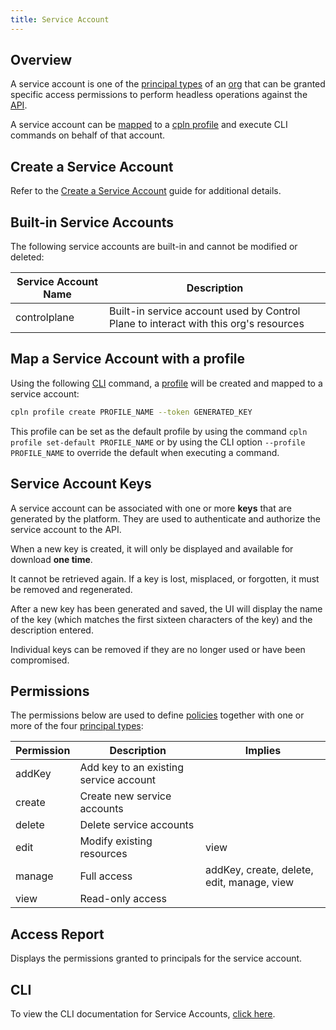 ```yaml
---
title: Service Account
---
```


## Overview

A service account is one of the [principal types](/concepts/principal_types) of an [org](org) that can be granted specific access permissions to perform headless operations against the [API](/api-reference/api).

A service account can be [mapped](#map-a-service-account-with-a-profile) to a [cpln profile](cli#profile) and execute CLI commands on behalf of that account.

## Create a Service Account

Refer to the [Create a Service Account](/guides/create-service-account) guide for additional details.

## Built-in Service Accounts

The following service accounts are built-in and cannot be modified or deleted:

| Service Account Name | Description                                                                          |
| -------------------- | ------------------------------------------------------------------------------------ |
| controlplane         | Built-in service account used by Control Plane to interact with this org's resources |

## Map a Service Account with a profile

Using the following [CLI](cli) command, a [profile](cli#profile) will be created and mapped to a service account:

```bash
cpln profile create PROFILE_NAME --token GENERATED_KEY
```

This profile can be set as the default profile by using the command `cpln profile set-default PROFILE_NAME` or by using the CLI option `--profile PROFILE_NAME` to override the default when executing a command.

## Service Account Keys

A service account can be associated with one or more **keys** that are generated by the platform. They are used to authenticate and authorize the service account to the API.

<Warning>

When a new key is created, it will only be displayed and available for download **one time**.

It cannot be retrieved again. If a key is lost, misplaced, or forgotten, it must be removed and regenerated.

</Warning>

After a new key has been generated and saved, the UI will display the name of the key (which matches the first sixteen characters of the key) and the description entered.

Individual keys can be removed if they are no longer used or have been compromised.

## Permissions

The permissions below are used to define [policies](policy) together with one or more of the four
[principal types](/concepts/principal_types):

| Permission | Description                            | Implies                                    |
| ---------- | -------------------------------------- | ------------------------------------------ |
| addKey     | Add key to an existing service account |                                            |
| create     | Create new service accounts            |                                            |
| delete     | Delete service accounts                |                                            |
| edit       | Modify existing resources              | view                                       |
| manage     | Full access                            | addKey, create, delete, edit, manage, view |
| view       | Read-only access                       |                                            |

## Access Report

Displays the permissions granted to principals for the service account.

## CLI

To view the CLI documentation for Service Accounts, [click here](cli#serviceaccount).
